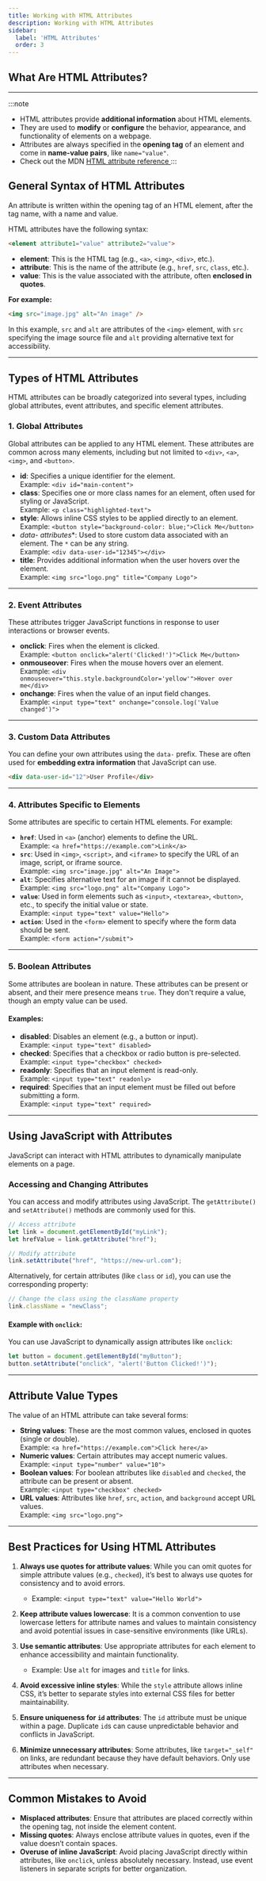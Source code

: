 ```yaml
---
title: Working with HTML Attributes
description: Working with HTML Attributes
sidebar:
  label: 'HTML Attributes'
  order: 3
---
```


## What Are HTML Attributes?
---
:::note
- HTML attributes provide **additional information** about HTML elements. 
- They are used to **modify** or **configure** the behavior, appearance, and functionality of elements on a webpage. 
- Attributes are always specified in the **opening tag** of an element and come in **name-value pairs**, like `name="value"`. 
- Check out the MDN [HTML attribute reference
](https://developer.mozilla.org/en-US/docs/Web/HTML/Attributes)
:::

## General Syntax of HTML Attributes
An attribute is written within the opening tag of an HTML element, after the tag name, with a name and value. 

HTML attributes have the following syntax:
```html
<element attribute1="value" attribute2="value">
```
- **element**: This is the HTML tag (e.g., `<a>`, `<img>`, `<div>`, etc.).
- **attribute**: This is the name of the attribute (e.g., `href`, `src`, `class`, etc.).
- **value**: This is the value associated with the attribute, often **enclosed in quotes**.

**For example:**
   ```html
   <img src="image.jpg" alt="An image" />
   ```
   In this example, `src` and `alt` are attributes of the `<img>` element, with `src` specifying the image source file and `alt` providing alternative text for accessibility.

---

## Types of HTML Attributes

HTML attributes can be broadly categorized into several types, including global attributes, event attributes, and specific element attributes.

### 1. Global Attributes
Global attributes can be applied to any HTML element. These attributes are common across many elements, including but not limited to `<div>`, `<a>`, `<img>`, and `<button>`.

- **id**: Specifies a unique identifier for the element.  
  Example: `<div id="main-content">`  
- **class**: Specifies one or more class names for an element, often used for styling or JavaScript.  
  Example: `<p class="highlighted-text">`  
- **style**: Allows inline CSS styles to be applied directly to an element.  
  Example: `<button style="background-color: blue;">Click Me</button>`  
- **data-* attributes**: Used to store custom data associated with an element. The `*` can be any string.  
  Example: `<div data-user-id="12345"></div>`  
- **title**: Provides additional information when the user hovers over the element.  
  Example: `<img src="logo.png" title="Company Logo">`

---

### 2. Event Attributes
These attributes trigger JavaScript functions in response to user interactions or browser events.

- **onclick**: Fires when the element is clicked.  
  Example: `<button onclick="alert('Clicked!')">Click Me</button>`  
- **onmouseover**: Fires when the mouse hovers over an element.  
  Example: `<div onmouseover="this.style.backgroundColor='yellow'">Hover over me</div>`  
- **onchange**: Fires when the value of an input field changes.  
  Example: `<input type="text" onchange="console.log('Value changed')">`

---

### 3. Custom Data Attributes

You can define your own attributes using the `data-` prefix. These are often used for **embedding extra information** that JavaScript can use.
```html
<div data-user-id="12">User Profile</div>
```
---

### 4. Attributes Specific to Elements
Some attributes are specific to certain HTML elements. For example:

- **`href`**: Used in `<a>` (anchor) elements to define the URL.  
  Example: `<a href="https://example.com">Link</a>`  
- **`src`**: Used in `<img>`, `<script>`, and `<iframe>` to specify the URL of an image, script, or iframe source.  
  Example: `<img src="image.jpg" alt="An Image">`  
- **`alt`**: Specifies alternative text for an image if it cannot be displayed.  
  Example: `<img src="logo.png" alt="Company Logo">`  
- **`value`**: Used in form elements such as `<input>`, `<textarea>`, `<button>`, etc., to specify the initial value or state.  
  Example: `<input type="text" value="Hello">`  
- **`action`**: Used in the `<form>` element to specify where the form data should be sent.  
  Example: `<form action="/submit">`

---

### 5. Boolean Attributes

Some attributes are boolean in nature. These attributes can be present or absent, and their mere presence means `true`. They don't require a value, though an empty value can be used.

#### Examples:
- **disabled**: Disables an element (e.g., a button or input).  
  Example: `<input type="text" disabled>`  
- **checked**: Specifies that a checkbox or radio button is pre-selected.  
  Example: `<input type="checkbox" checked>`  
- **readonly**: Specifies that an input element is read-only.  
  Example: `<input type="text" readonly>`  
- **required**: Specifies that an input element must be filled out before submitting a form.  
  Example: `<input type="text" required>`

---

## Using JavaScript with Attributes

JavaScript can interact with HTML attributes to dynamically manipulate elements on a page.

### Accessing and Changing Attributes
You can access and modify attributes using JavaScript. The `getAttribute()` and `setAttribute()` methods are commonly used for this.

```javascript
// Access attribute
let link = document.getElementById("myLink");
let hrefValue = link.getAttribute("href");

// Modify attribute
link.setAttribute("href", "https://new-url.com");
```

Alternatively, for certain attributes (like `class` or `id`), you can use the corresponding property:

```javascript
// Change the class using the className property
link.className = "newClass";
```

#### Example with `onclick`:
You can use JavaScript to dynamically assign attributes like `onclick`:

```javascript
let button = document.getElementById("myButton");
button.setAttribute("onclick", "alert('Button Clicked!')");
```
---

## Attribute Value Types

The value of an HTML attribute can take several forms:

- **String values**: These are the most common values, enclosed in quotes (single or double).  
 Example: `<a href="https://example.com">Click here</a>`
- **Numeric values**: Certain attributes may accept numeric values.  
  Example: `<input type="number" value="10">`
- **Boolean values**: For boolean attributes like `disabled` and `checked`, the attribute can be present or absent.  
  Example: `<input type="checkbox" checked>`
- **URL values**: Attributes like `href`, `src`, `action`, and `background` accept URL values.  
  Example: `<img src="logo.png">`

---

## Best Practices for Using HTML Attributes

1. **Always use quotes for attribute values**: While you can omit quotes for simple attribute values (e.g., `checked`), it’s best to always use quotes for consistency and to avoid errors.
   - Example: `<input type="text" value="Hello World">`

2. **Keep attribute values lowercase**: It is a common convention to use lowercase letters for attribute names and values to maintain consistency and avoid potential issues in case-sensitive environments (like URLs).

3. **Use semantic attributes**: Use appropriate attributes for each element to enhance accessibility and maintain functionality.
   - Example: Use `alt` for images and `title` for links.

4. **Avoid excessive inline styles**: While the `style` attribute allows inline CSS, it’s better to separate styles into external CSS files for better maintainability.

5. **Ensure uniqueness for `id` attributes**: The `id` attribute must be unique within a page. Duplicate `id`s can cause unpredictable behavior and conflicts in JavaScript.

6. **Minimize unnecessary attributes**: Some attributes, like `target="_self"` on links, are redundant because they have default behaviors. Only use attributes when necessary.

---

## Common Mistakes to Avoid
- **Misplaced attributes**: Ensure that attributes are placed correctly within the opening tag, not inside the element content.
- **Missing quotes**: Always enclose attribute values in quotes, even if the value doesn’t contain spaces.
- **Overuse of inline JavaScript**: Avoid placing JavaScript directly within attributes, like `onclick`, unless absolutely necessary. Instead, use event listeners in separate scripts for better organization.
